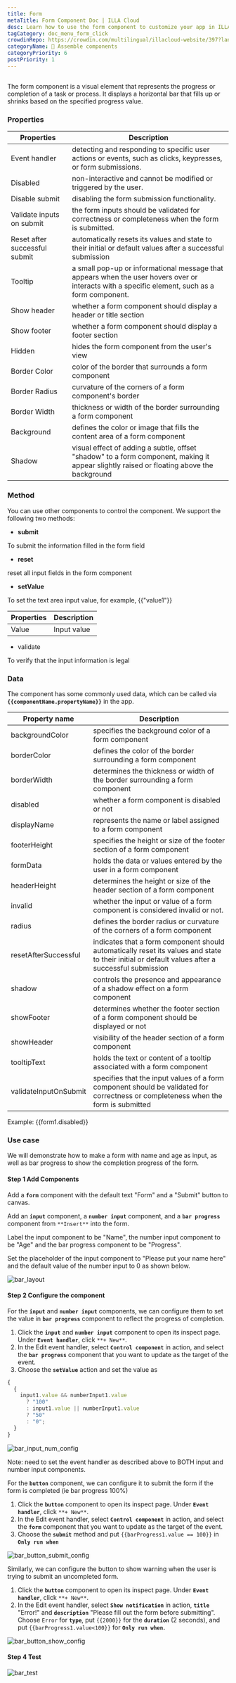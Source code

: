 ```yaml
---
title: Form
metaTitle: Form Component Doc | ILLA Cloud
desc: Learn how to use the form component to customize your app in ILLA Cloud.
tagCategory: doc_menu_form_click
crowdinRepo: https://crowdin.com/multilingual/illacloud-website/397?languages=en&filter=basic&value=0
categoryName: 🧬 Assemble components
categoryPriority: 6
postPriority: 1
---
```


## <h2 hidden>What is Form?</h2>

The form component is a visual element that represents the progress or completion of a task or process. It displays a horizontal bar that fills up or shrinks based on the specified progress value.

### Properties

| Properties                    | Description                                                                                                                                    |
| ----------------------------- | ---------------------------------------------------------------------------------------------------------------------------------------------- |
| Event handler                 | detecting and responding to specific user actions or events, such as clicks, keypresses, or form submissions.                                  |
| Disabled                      | non-interactive and cannot be modified or triggered by the user.                                                                               |
| Disable submit                | disabling the form submission functionality.                                                                                                   |
| Validate inputs on submit     | the form inputs should be validated for correctness or completeness when the form is submitted.                                                |
| Reset after successful submit | automatically resets its values and state to their initial or default values after a successful submission                                     |
| Tooltip                       | a small pop-up or informational message that appears when the user hovers over or interacts with a specific element, such as a form component. |
| Show header                   | whether a form component should display a header or title section                                                                              |
| Show footer                   | whether a form component should display a footer section                                                                                       |
| Hidden                        | hides the form component from the user's view                                                                                                  |
| Border Color                  | color of the border that surrounds a form component                                                                                            |
| Border Radius                 | curvature of the corners of a form component's border                                                                                          |
| Border Width                  | thickness or width of the border surrounding a form component                                                                                  |
| Background                    | defines the color or image that fills the content area of a form component                                                                     |
| Shadow                        | visual effect of adding a subtle, offset "shadow" to a form component, making it appear slightly raised or floating above the background       |

### Method

You can use other components to control the component. We support the following two methods:

-   **submit**

To submit the information filled in the form field

-   **reset**

reset all input fields in the form component

-   **setValue**

To set the text area input value, for example, {{"value1"}}

| Properties | Description |
| ---------- | ----------- |
| Value      | Input value |

-   validate

To verify that the input information is legal

### Data

The component has some commonly used data, which can be called via **`{{componentName.propertyName}}`** in the app.

| Property name         | Description                                                                                                                                      |
| --------------------- | ------------------------------------------------------------------------------------------------------------------------------------------------ |
| backgroundColor       | specifies the background color of a form component                                                                                               |
| borderColor           | defines the color of the border surrounding a form component                                                                                     |
| borderWidth           | determines the thickness or width of the border surrounding a form component                                                                     |
| disabled              | whether a form component is disabled or not                                                                                                      |
| displayName           | represents the name or label assigned to a form component                                                                                        |
| footerHeight          | specifies the height or size of the footer section of a form component                                                                           |
| formData              | holds the data or values entered by the user in a form component                                                                                 |
| headerHeight          | determines the height or size of the header section of a form component                                                                          |
| invalid               | whether the input or value of a form component is considered invalid or not.                                                                     |
| radius                | defines the border radius or curvature of the corners of a form component                                                                        |
| resetAfterSuccessful  | indicates that a form component should automatically reset its values and state to their initial or default values after a successful submission |
| shadow                | controls the presence and appearance of a shadow effect on a form component                                                                      |
| showFooter            | determines whether the footer section of a form component should be displayed or not                                                             |
| showHeader            | visibility of the header section of a form component                                                                                             |
| tooltipText           | holds the text or content of a tooltip associated with a form component                                                                          |
| validateInputOnSubmit | specifies that the input values of a form component should be validated for correctness or completeness when the form is submitted               |

Example: {{form1.disabled}}

### Use case

We will demonstrate how to make a form with name and age as input, as well as bar progress to show the completion progress of the form.

#### Step 1 Add Components

Add a **`form`** component with the default text "Form" and a "Submit" button to canvas.

Add an **`input`** component, a **`number input`** component, and a **`bar progress`** component from `**Insert**` into the form.

Label the input component to be "Name", the number input component to be "Age" and the bar progress component to be "Progress".

Set the placeholder of the input component to "Please put your name here" and the default value of the number input to 0 as shown below.

![bar_layout](https://cdn.illacloud.com/official-website/img/official-site/components/bar_layout.jpg)

#### Step 2 Configure the component

For the **`input`** and **`number input`** components, we can configure them to set the value in **`bar progress`** component to reflect the progress of completion.

1.  Click the **`input`** and **`number input`** component to open its inspect page. Under **`Event handler`**, click `**+ New**`.
2.  In the Edit event handler, select **`Control component`** in action, and select the **`bar progress`** component that you want to update as the target of the event.
3.  Choose the **`setValue`** action and set the value as

```jsx
{
  {
    input1.value && numberInput1.value
      ? "100"
      : input1.value || numberInput1.value
      ? "50"
      : "0";
  }
}
```

![bar_input_num_config](https://cdn.illacloud.com/official-website/img/official-site/components/bar_input_num_config.jpg)

Note: need to set the event handler as described above to BOTH input and number input components.

For the **`button`** component, we can configure it to submit the form if the form is completed (ie bar progress 100%)

1.  Click the **`button`** component to open its inspect page. Under **`Event handler`**, click `**+ New**`.
2.  In the Edit event handler, select **`Control component`** in action, and select the **`form`** component that you want to update as the target of the event.
3.  Choose the **`submit`** method and put `{{barProgress1.value == 100}}` in **`Only run when`**

![bar_button_submit_config](https://cdn.illacloud.com/official-website/img/official-site/components/bar_button_submit_config.jpg)

Similarly, we can configure the button to show warning when the user is trying to submit an uncompleted form.

1.  Click the **`button`** component to open its inspect page. Under **`Event handler`**, click `**+ New**`.
2.  In the Edit event handler, select **`Show notification`** in action, **`title`** "Error!" and **`description`** "Please fill out the form before submitting". Choose `Error` for **`type`**, put `{{2000}}` for the **`duration`** (2 seconds), and put `{{barProgress1.value<100}}` for **`Only run when`.**

![bar_button_show_config](https://cdn.illacloud.com/official-website/img/official-site/components/bar_button_show_config.jpg)

#### Step 4 Test

![bar_test](https://cdn.illacloud.com/official-website/img/official-site/components/bar_test.gif)
